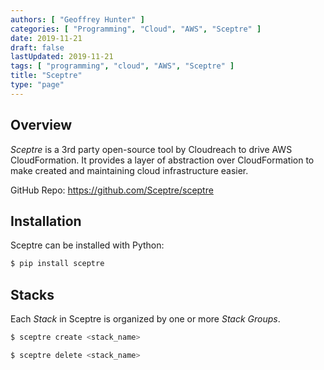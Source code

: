 ```yaml
---
authors: [ "Geoffrey Hunter" ]
categories: [ "Programming", "Cloud", "AWS", "Sceptre" ]
date: 2019-11-21
draft: false
lastUpdated: 2019-11-21
tags: [ "programming", "cloud", "AWS", "Sceptre" ]
title: "Sceptre"
type: "page"
---
```



## Overview

_Sceptre_ is a 3rd party open-source tool by Cloudreach to drive AWS CloudFormation. It provides a layer of abstraction over CloudFormation to make created and maintaining cloud infrastructure easier.

GitHub Repo: https://github.com/Sceptre/sceptre

## Installation

Sceptre can be installed with Python:

```bash
$ pip install sceptre
```

## Stacks

Each _Stack_ in Sceptre is organized by one or more _Stack Groups_.

```bash
$ sceptre create <stack_name>
```

```bash
$ sceptre delete <stack_name>
```
